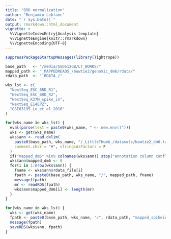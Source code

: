 ```yaml
---
title: "BRD normalization"
author: "Benjamin Leblanc"
date: "`r Sys.Date()`"
output: rmarkdown::html_document
vignette: >
  %\VignetteIndexEntry{Analysis template}
  %\VignetteEngine{knitr::rmarkdown}
  %\VignetteEncoding{UTF-8}
---
```


```r
suppressPackageStartupMessages(library(Tightrope))
```


```r
base_path   <- "/media/SSD512GB/LT_WORKS/"
mapped_path <- "_MAPPEDREADS_/bowtie2/genomic_dm6/rdata/"
rdata_path  <- "_RDATA_/"

wks_lst <- c(
  "NextSeq_ESC_BRD_R1",
  "NextSeq_ESC_BRD_R2",
  "NextSeq_K27M_spike_in",
  "NextSeq_E14EPZ",
  "GSE63195_Lu_et_al_2016"
)

for(wks_name in wks_lst) {
  eval(parse(text = paste0(wks_name, " <- new.env()")))
  wks <- get(wks_name)
  wks$ann <- read.delim(
    paste0(base_path, wks_name, "/_LittleThumb_/datasets/bowtie2_dm6.txt"),
    comment.char = "#", stringsAsFactors = F
  )
  if("mapped_dm6" %in% colnames(wks$ann)) stop("annotation column conflict")
  wks$ann$mapped_dm6 <- 0
  for(i in 1:nrow(wks$ann)) {
    fname <- wks$ann$rdata_file[i]
    fpath <- paste0(base_path, wks_name, "/", mapped_path, fname)
    message(fpath)
    mr <- readRDS(fpath)
    wks$ann$mapped_dm6[i] <- length(mr) 
  }
}
```


```r
for(wks_name in wks_lst) {
  wks <- get(wks_name)
  fpath <- paste0(base_path, wks_name, "/", rdata_path, "mapped_spikein.RData")
  message(fpath)
  saveRDS(wks$ann, fpath)
}
```



